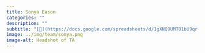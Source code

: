 ```yaml
---
title: Sonya Eason
categories: ""
description: ""
subtitle: "[🔗](https://docs.google.com/spreadsheets/d/1gXNQ9UMT01bU9qr-YDsA2GIpslldHmfwPg1gcOj2GTA/edit?usp=sharing)"
image: ../img/team/sonya.png
image-alt: Headshot of TA
---
```

